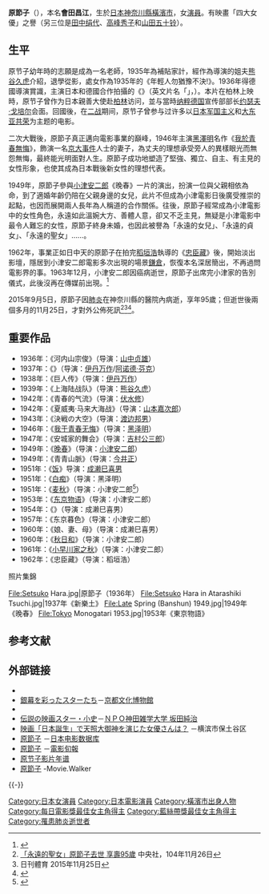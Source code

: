 {{藝人
| name         = 原節子
| image        = Setsuko Hara smiling.jpg
| imagesize    =
| type         = 女演員
| caption      = 
| 本名 = {{lang|ja|会田 昌江}}
| birth_date   = 1920年6月17日
| birth_place  = {{JPN-EMP}}[[神奈川縣|神奈川縣]][[横滨市|横滨市]][[保土谷區|保土谷區]]
| nationality  = {{JPN}}
| occupation   = 女演員
| notable_works =
| death_date   = {{death date and age|mf=yes|2015|9|5|1920|6|17}}
| death_place  = {{JPN}}[[神奈川縣|神奈川縣]]
| othername    =
| yearsactive  = 1935年－1963年
| spouse       =
| website      =
}}
{{japanese|japanese=原 節子|kana=はら せつこ|romaji=Hara Setsuko}}
{{japanese|japanese=会田 昌江|kana=あいだ まさえ|romaji=Aida Masae}}

'''原節子'''（{{bd|1920年|6月17日|2015年|9月5日|catIdx=Hara, Setsuko}}），本名'''會田昌江'''，生於[[日本|日本]][[神奈川縣|神奈川縣]][[橫濱市|橫濱市]]，女[[演員|演員]]。有映畫「四大女優」之譽（另三位是[[田中绢代|田中绢代]]、[[高峰秀子|高峰秀子]]和[[山田五十铃|山田五十铃]]）。

== 生平 ==
原节子幼年時的志願是成為一名老師，1935年為補貼家計，經作為導演的姐夫[[熊谷久虎|熊谷久虎]]介紹，退學從影，處女作為1935年的《年輕人勿猶豫不決!》。1936年得德國導演{{tsl|de|Arnold Fanck|阿诺德·芬克}}賞識，主演日本和德國合作拍攝的《{{tsl|ja|新しき土|新乐土}}》（英文片名「{{tsl|en|The Daughter of the Samurai|武士的女儿}}」，{{lang-de|Die Tochter des Samurai}}）。本片在柏林上映時，原节子曾作为日本親善大使赴[[柏林|柏林]]访问，並与當時[[纳粹德国|纳粹德国]]宣传部部长[[约瑟夫·戈培尔|约瑟夫·戈培尔]]会面。回國後，在[[二战|二战]]期间，原节子曾参与过许多以[[日本军国主义|日本军国主义]]和[[大东亚共荣|大东亚共荣]]为主题的电影。

二次大戰後，原節子真正邁向電影事業的巔峰，1946年主演[[黑澤明|黑澤明]]名作《[[我於青春無悔|我於青春無悔]]》，飾演一名[[京大事件|京大事件]]人士的妻子，為丈夫的理想承受旁人的異樣眼光而無怨無悔，最終能光明面對人生。原節子成功地塑造了堅強、獨立、自主、有主見的女性形象，也使其成為日本戰後新女性的理想代表。

1949年，原節子參與[[小津安二郎|小津安二郎]]《晚春》一片的演出，扮演一位與父親相依為命，到了適婚年齡仍陪在父親身邊的女兒，此片不但成為小津電影日後廣受推崇的起點，也因而展開兩人長年為人稱道的合作關係。往後，原節子經常成為小津電影中的女性角色，永遠如此溫婉大方、善體人意，卻又不乏主見，無疑是小津電影中最令人難忘的女性，原節子終身未婚，也因此被譽為「永遠的女兒」、「永遠的貞女」、「永遠的聖女」……。

1962年，事業正如日中天的原節子在拍完[[稻垣浩|稻垣浩]]執導的《[[忠臣藏|忠臣藏]]》後，開始淡出影壇，隱居到小津安二郎電影多次出現的場景[[鎌倉|鎌倉]]，恢復本名深居簡出，不再過問電影界的事。1963年12月，小津安二郎因癌病逝世，原節子出席完小津家的告別儀式，此後沒再在傳媒前出現。<ref>{{Cite news|url=http://news.ltn.com.tw/news/supplement/paper/970950|title=晏山農／黑白年代的不滅燭光 － 未曾遺忘原節子 - 副刊 - 自由時報電子報|accessdate=2017-01-14|archive-date=2018-12-02|archive-url=https://web.archive.org/web/20181202170738/http://news.ltn.com.tw/news/supplement/paper/970950|dead-url=no}}</ref>

2015年9月5日，原節子因[[肺炎|肺炎]]在神奈川縣的醫院內病逝，享年95歲；但逝世後兩個多月的11月25日，才對外公佈死訊<ref>[http://www.cna.com.tw/news/firstnews/201511250491-1.aspx 「永遠的聖女」原節子去世 享壽95歲] {{Wayback|url=http://www.cna.com.tw/news/firstnews/201511250491-1.aspx |date=20170820161644 }}中央社，104年11月26日</ref><ref name="nikkan">[http://www.nikkansports.com/entertainment/news/1571258.html {{Wayback|url=http://www.nikkansports.com/entertainment/news/1571258.html |date=20201108132457 }} {{Wayback|url=http://www.nikkansports.com/entertainment/news/1571258.html |date=20201108132457 }} {{Wayback|url=http://www.nikkansports.com/entertainment/news/1571258.html |date=20201108132457 }} {{Wayback|url=http://www.nikkansports.com/entertainment/news/1571258.html |date=20201108132457 }} {{lang|ja|原節子さん死去、日本映画黄金期を代表する女優}}] 日刊體育 2015年11月25日</ref><ref>{{Cite news|url=https://theinitium.com/article/20151126-dailynews-Setsuko-Hara/|title=小津安二郎御用演員原節子離世|accessdate=2017-01-14|archive-date=2017-08-20|archive-url=https://web.archive.org/web/20170820161319/https://theinitium.com/article/20151126-dailynews-Setsuko-Hara/|dead-url=no}}</ref>。

== 重要作品 ==
* 1936年：《河内山宗俊》（导演：[[山中贞雄|山中贞雄]]）
* 1937年：《{{tsl|ja|新しき土|新乐土}}》（导演：[[伊丹万作|伊丹万作]]/[[阿诺德·芬克|阿诺德·芬克]]）
* 1938年：《巨人传》（导演：[[伊丹万作|伊丹万作]]）
* 1939年：《上海陆战队》（导演：[[熊谷久虎|熊谷久虎]]）
* 1942年：《青春的气流》（导演：[[伏水修|伏水修]]）
* 1942年：《夏威夷·马来大海战》（导演：[[山本嘉次郎|山本嘉次郎]]）
* 1943年：《決戦の大空》（导演：[[渡边邦男|渡边邦男]]）
* 1946年：《[[我于青春无悔|我于青春无悔]]》（导演：[[黑泽明|黑泽明]]）
* 1947年：《安城家的舞会》（导演：[[吉村公三郎|吉村公三郎]]）
* 1949年：《[[晚春|晚春]]》（导演：[[小津安二郎|小津安二郎]]）
* 1949年：《青青山脈》（导演：[[今井正|今井正]]）
* 1951年：《[[饭|饭]]》导演：[[成濑巳喜男|成濑巳喜男]]
* 1951年：《[[白痴（电影）|白痴]]》（导演：黑泽明）
* 1951年：《[[麦秋|麦秋]]》（导演：小津安二郎<ref>{{Cite news|url=http://qdymag.com/editor-selection/1|title=【電影】小津安二郎《麥秋》Early Summer|newspaper=秋刀魚|accessdate=2017-01-14|archive-date=2018-03-27|archive-url=https://web.archive.org/web/20180327125759/http://qdymag.com/editor-selection/1|dead-url=no}}</ref>）
* 1953年：《[[东京物语|东京物语]]》（导演：小津安二郎）
* 1954年：《{{tsl|ja|山の音|山之音}}》（导演：成濑巳喜男）
* 1957年：《东京暮色》（导演：小津安二郎）
* 1960年：《娘、妻、母》（导演：成濑巳喜男）
* 1960年：《[[秋日和|秋日和]]》（导演：小津安二郎）
* 1961年：《[[小早川家之秋|小早川家之秋]]》（导演：小津安二郎）
* 1962年：《忠臣藏》（导演：稻垣浩）

; 照片集錦
<gallery>
File:Setsuko Hara.jpg|原節子（1936年）
File:Setsuko Hara in Atarashiki Tsuchi.jpg|1937年《新樂土》
File:Late Spring (Banshun) 1949.jpg|1949年《晚春》
File:Tokyo Monogatari 1953.jpg|1953年《東京物語》
</gallery>

== 参考文献 ==
{{Reflist}}

== 外部链接 ==
{{Commons category|Setsuko Hara}}
{{Portal box|日本|电影|人物}}
* {{cite web |url=http://shochikuonline.jp/jyoyu/080711.html |accessdate=2009-08-13 |title=名女優特集　第1回　原節子、固い色香の魅力 |publisher=[[松竹|松竹]]オンライン |date=2008-07-11 |archiveurl=https://web.archive.org/web/20080715185443/http://shochikuonline.jp/jyoyu/080711.html |archivedate=2008-07-15 |deadurl=yes |language=ja }}
* [https://web.archive.org/web/20160304194644/http://web.kyoto-inet.or.jp/people/mk-pai/gin2.html 銀幕を彩ったスターたち]－[[京都文化博物館|京都文化博物館]]{{ja}}
* {{cite web|url=http://www.kinenote.com/main/feature/vol45/|accessdate=2015-03-01|title=オールタイム・ベスト10　日本映画男優・女優|publisher=[[KINENOTE|KINENOTE]]|archive-date=2020-03-27|archive-url=https://web.archive.org/web/20200327054339/http://www.kinenote.com/main/feature/vol45/|dead-url=no}}{{ja}}
* [https://web.archive.org/web/20150731134639/http://www.kanda-zatsugaku.com/050909/0909.htm 伝説の映画スター・小史]－[https://web.archive.org/web/20150402122447/http://www.kanda-zatsugaku.com/070309/gakui2/070309.html ＮＰＯ神田雑学大学 坂田純治]{{ja}}
* [http://www.shinmeisya.or.jp/sinto/12sinwa/harasetuko_01.html 映画「日本誕生」で天照大御神を演じた女優さんは？] {{Wayback|url=http://www.shinmeisya.or.jp/sinto/12sinwa/harasetuko_01.html |date=20190628170751 }}－横滨市保土谷区{{tsl|ja|神明社 (横浜市保土ケ谷区)|神明社 (横滨市保土谷区)||神明社}}{{ja}}
* [http://www.jmdb.ne.jp/person/p0097240.htm 原節子] {{Wayback|url=http://www.jmdb.ne.jp/person/p0097240.htm |date=20210126214209 }}－[[日本电影数据库|日本电影数据库]]{{ja}}
* [http://www.kinenote.com/main/public/cinema/person.aspx?person_id=107033 原節子] {{Wayback|url=http://www.kinenote.com/main/public/cinema/person.aspx?person_id=107033 |date=20210113173335 }}－[[電影旬報|電影旬報]]{{ja}}
* [https://web.archive.org/web/20070517233040/http://www.geocities.jp/yurikoariki/harasetuko 原节子影片年谱]{{ja}}
* [https://movie.walkerplus.com/person/100982/ 原節子] {{Wayback|url=https://movie.walkerplus.com/person/100982/ |date=20190515040538 }}{{ja}}-Movie.Walker

{{-}}
{{每日電影獎最佳女主角}}
{{藍絲帶獎最佳女主角}}

{{Authority control}}

{{DEFAULTSORT:Hara Setsuko}}
[[Category:日本女演員|Category:日本女演員]]
[[Category:日本電影演員|Category:日本電影演員]]
[[Category:橫濱市出身人物|Category:橫濱市出身人物]]
[[Category:每日電影獎最佳女主角得主|Category:每日電影獎最佳女主角得主]]
[[Category:藍絲帶獎最佳女主角得主|Category:藍絲帶獎最佳女主角得主]]
[[Category:罹患肺炎逝世者|Category:罹患肺炎逝世者]]